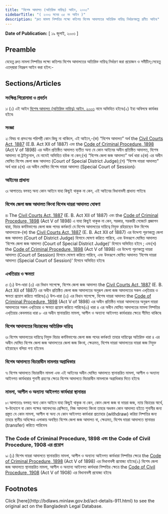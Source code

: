 ```yaml
---
title: "বিশেষ আদালত (অতিরিক্ত দায়িত্ব) আইন, ২০০৩"
sidebarTitle: "( ২০০৩ সনের ৩৫ নং আইন )"
description: "দ্রুত মামলা নিষ্পত্তির লক্ষ্যে কতিপয় বিশেষ আদালতের অতিরিক্ত দায়িত্ব নির্ধারণকল্পে প্রণীত আইন৷"
---
```


**Date of Publication:** [ ১৯ জুলাই, ২০০৩ ]

## Preamble

যেহেতু দ্রুত মামলা নিষ্পত্তির লক্ষ্যে কতিপয় বিশেষ আদালতের অতিরিক্ত দায়িত্ব নির্ধারণ করা প্রয়োজন ও সমীচীন;সেহেতু এতদ্‌দ্বারা নিম্নরূপ আইন করা হইল:-

## Sections/Articles

### সংক্ষিপ্ত শিরোনামা ও প্রবর্তন

১৷ (১) এই আইন [বিশেষ আদালত (অতিরিক্ত দায়িত্ব) আইন, ২০০৩](/act-911.html "বিশেষ আদালত (অতিরিক্ত দায়িত্ব) আইন, ২০০৩") নামে অভিহিত হইবে৷(২) ইহা অবিলম্বে কার্যকর হইবে৷

### সংজ্ঞা

২৷ বিষয় বা প্রসংগের পরিপন্থী কোন কিছু না থাকিলে, এই আইনে,-(ক) “বিশেষ আদালত” অর্থ the [Civil Courts Act, 1887](/act-59.html "Civil Courts Act, 1887") (E.B. Act XII of 1887) এবং the [Code of Criminal Procedure, 1898](/act-75.html "Code of Criminal Procedure, 1898") (Act V of 1898) এর অধীন প্রতিষ্ঠিত আদালত ব্যতীত অন্য যে কোন আইনের অধীন প্রতিষ্ঠিত আদালত, বিশেষ আদালত বা ট্রাইব্যুনাল, যে নামেই অভিহিত হউক না কেন;(খ) “বিশেষ জেলা জজ আদালত” অর্থ ধারা ৪(ক) এর অধীন ঘোষিত বিশেষ জেলা জজ আদালত (Court of Special District Judge);(গ) “বিশেষ দায়রা আদালত” অর্থ ধারা ৪(খ) এর অধীন ঘোষিত বিশেষ দায়রা আদালত (Special Court of Session)৷

### আইনের প্রাধান্য

৩৷ আপাততঃ বলবত্ অন্য কোন আইনে যাহা কিছুই থাকুক না কেন, এই আইনের বিধানাবলী প্রাধান্য পাইবে৷

### বিশেষ জেলা জজ আদালত কিংবা বিশেষ দায়রা আদালত ঘোষণা

৪৷ The [Civil Courts Act, 1887](/act-59.html "Civil Courts Act, 1887") (E. B. Act XII of 1887) এবং the [Code of Criminal Procedure, 1898](/act-75.html "Code of Criminal Procedure, 1898") (Act V of 1898) এ যাহা কিছুই থাকুক না কেন, সরকার, সরকারী গেজেটে প্রজ্ঞাপন দ্বারা, বিচার কর্মবিভাগের জেলা জজ পদের কর্মকর্তা যে বিশেষ আদালতের দায়িত্বে নিযুক্ত রহিয়াছেন উক্ত বিশেষ আদালতকে-(ক) the [Civil Courts Act, 1887](/act-59.html "Civil Courts Act, 1887") (E. B. Act XII of 1887) এর উদ্দেশ্য পূরণকল্পে জেলা জজ আদালত (Court of District Judge) হিসাবে ঘোষণা করিতে পারিবে, এবং উক্তরূপে ঘোষিত আদালত ‘বিশেষ জেলা জজ আদালত (Court of Special District Judge)' হিসাবে অভিহিত হইবে ; এবং(খ) the [Code of Criminal Procedure, 1898](/act-75.html "Code of Criminal Procedure, 1898") (Act V of 1898) এর উদ্দেশ্য পূরণকল্পে দায়রা আদালত (Court of Session) হিসাবে ঘোষণা করিতে পারিবে, এবং উক্তরূপে ঘোষিত আদালত ‘বিশেষ দায়রা আদালত (Special Court of Session)' হিসাবে অভিহিত হইবে৷

### এখতিয়ার ও ক্ষমতা

৫৷ (১) উপ-ধারা (৩) এর বিধান সাপেক্ষে, বিশেষ জেলা জজ আদালত the [Civil Courts Act, 1887](/act-59.html "Civil Courts Act, 1887") (E. B. Act XII of 1887) এর অধীন প্রতিষ্ঠিত জেলা জজ আদালতের অনুরূপ জেলা জজ আদালতের সকল এখ্‌তিয়ার ও ক্ষমতা প্রয়োগ করিতে পারিবে৷(২) উপ-ধারা (৩) এর বিধান সাপেক্ষে, বিশেষ দায়রা আদালত the [Code of Criminal Procedure, 1898](/act-75.html "Code of Criminal Procedure, 1898") (Act V of 1898) এর অধীন প্রতিষ্ঠিত দায়রা আদালতের অনুরূপ দায়রা আদালতের সকল এখ্‌তিয়ার ও ক্ষমতা প্রয়োগ করিতে পারিবে৷(৩) ধারা ৪ এর অধীন ঘোষিত আদালতের মামলা নিষ্পত্তির এখ্‌তিয়ার কেবলমাত্র ধারা ৮ এর অধীন স্থানান্তরিত মামলা, আপীল ও অন্যান্য আইনগত কার্যধারার ক্ষেত্রে সীমিত থাকিবে৷

### বিশেষ আদালতের বিচারকের অতিরিক্ত দায়িত্ব

৬৷ বিশেষ আদালতের দায়িত্বে নিযুক্ত বিচার কর্মবিভাগের জেলা জজ পদের কর্মকর্তা তাহার দায়িত্বের অতিরিক্ত ধারা ৪ এর অধীন ঘোষিত বিশেষ জেলা জজ আদালতের জেলা জজ কিংবা, ক্ষেত্রমত, বিশেষ দায়রা আদালতের দায়রা জজ নিযুক্ত হইয়াছেন বলিয়া গণ্য হইবেন৷

### বিশেষ আদালতে বিচারাধীন মামলার অগ্রাধিকার

৭৷ বিশেষ আদালতে বিচারাধীন মামলা এবং এই আইনের অধীন ঘোষিত আদালতে স্থানান্তরিত মামলা, আপীল ও অন্যান্য আইনগত কার্যধারার শুনানী গ্রহণের ক্ষেত্রে বিশেষ আদালতে বিচারাধীন মামলাকে অগ্রাধিকার দিতে হইবে৷

### মামলা, আপীল ও অন্যান্য আইনগত কার্যধারা স্থানান্তর

৮৷ আপাততঃ বলবত্ অন্য কোন আইনে যাহা কিছুই থাকুক না কেন, কোন জেলা জজ বা দায়রা জজ, ন্যায় বিচারের স্বার্থে, স্ব-উদ্যোগে বা কোন পক্ষের আবেদনের প্রেক্ষিতে, নিজ আদালত কিংবা তাহার অধস্তন কোন আদালত হইতে শুনানীর জন্য প্রস্তুত যে কোন মামলা, আপীল বা অন্য যে কোন আইনগত কার্যধারা প্রত্যাহার (withdraw) করিয়া নিষ্পত্তির জন্য তাহার স্থানীয় অধিক্ষেত্র এলাকায় অবস্থিত বিশেষ জেলা জজ আদালত বা, ক্ষেত্রমত, বিশেষ দায়রা আদালতে স্থানান্তর (transfer) করিতে পারিবেন৷

### The Code of Criminal Procedure, 1898 এবং the Code of Civil Procedure, 1908 এর প্রয়োগ

৯৷ (১) বিশেষ দায়রা আদালতে স্থানান্তরিত মামলা, আপীল ও অন্যান্য আইনগত কার্যধারা নিষ্পত্তির ক্ষেত্রে the [Code of Criminal Procedure, 1898](/act-75.html "Code of Criminal Procedure, 1898") (Act V of 1898) এর বিধানাবলী প্রযোজ্য হইবে৷(২) বিশেষ জেলা জজ আদালতে স্থানান্তরিত মামলা, আপীল ও অন্যান্য আইনগত কার্যধারা নিষ্পত্তির ক্ষেত্রে the [Code of Civil Procedure, 1908](/act-86.html "Code of Civil Procedure, 1908") (Act V of 1908) এর বিধানাবলী প্রযোজ্য হইবে৷

## Footnotes

<Note>
  Click [here](http://bdlaws.minlaw.gov.bd/act-details-911.html) to see the original act on the Bangladesh Legal Database.
</Note>
